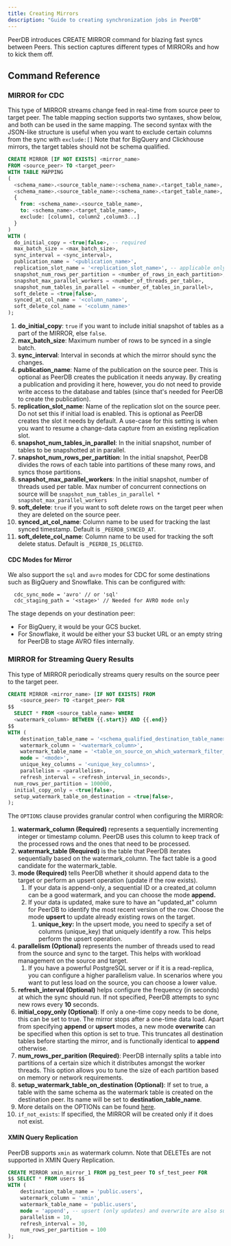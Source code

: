 ```yaml
---
title: Creating Mirrors
description: "Guide to creating synchronization jobs in PeerDB"
---
```


PeerDB introduces CREATE MIRROR command for blazing fast syncs between Peers. This section captures different types of MIRRORs and how to kick them off.

## Command Reference

### MIRROR for CDC

This type of MIRROR streams change feed in real-time from source peer to target peer.
The table mapping section supports two syntaxes, show below, and both can be used in the same mapping.
The second syntax with the JSON-like structure is useful when you want to exclude certain columns from the sync with `exclude:[]`
<Info>
Note that for BigQuery and Clickhouse mirrors, the target tables should not be schema qualified.
</Info>
```sql
CREATE MIRROR [IF NOT EXISTS] <mirror_name>
FROM <source_peer> TO <target_peer>
WITH TABLE MAPPING
(
  <schema_name>.<source_table_name>:<schema_name>.<target_table_name>,
  <schema_name>.<source_table_name>:<schema_name>.<target_table_name>,
  {
    from: <schema_name>.<source_table_name>,
    to: <schema_name>.<target_table_name>,
    exclude: [column1, column2 ,column3...]
  }
)
WITH (
  do_initial_copy = <true|false>, -- required
  max_batch_size = <max_batch_size>,
  sync_interval = <sync_interval>,
  publication_name = '<publication_name>',
  replication_slot_name = '<replication_slot_name>', -- applicable only when do_initial_copy is false
  snapshot_num_rows_per_partition = <number_of_rows_in_each_partition>,
  snapshot_max_parallel_workers = <number_of_threads_per_table>,
  snapshot_num_tables_in_parallel = <number_of_tables_in_parallel>,
  soft_delete = <true|false>,
  synced_at_col_name = '<column_name>',
  soft_delete_col_name = '<column_name>'
);
```

1. **do_initial_copy**: `true` if you want to include initial snapshot of tables as a part of the MIRROR, else `false`.
2. **max_batch_size**: Maximum number of rows to be synced in a single batch.
3. **sync_interval**: Interval in seconds at which the mirror should sync the changes.
4. **publication_name**: Name of the publication on the source peer. This is optional as PeerDB creates the publication it needs anyway.
By creating a publication and providing it here, however, you do not need to provide write access to the database and tables (since that's needed for PeerDB to create the publication).
5. **replication_slot_name**: Name of the replication slot on the source peer. Do not set this if initial load is enabled.
This is optional as PeerDB creates the slot it needs by default. A use-case for this setting is when you want to resume a change-data capture from an existing replication slot.
6. **snapshot_num_tables_in_parallel**: In the initial snapshot, number of tables to be snapshotted at in parallel.
7. **snapshot_num_rows_per_partition**: In the initial snapshot, PeerDB divides the rows of each table into partitions of these many rows, and syncs those partitions.
8. **snapshot_max_parallel_workers**: In the initial snapshot, number of threads used per table. Max number of concurrent connections on source will be `snapshot_num_tables_in_parallel * snapshot_max_parallel_workers`
9. **soft_delete**: `true` if you want to soft delete rows on the target peer when they are deleted on the source peer.
10. **synced_at_col_name**: Column name to be used for tracking the last synced timestamp. Default is `_PEERDB_SYNCED_AT`.
11. **soft_delete_col_name**: Column name to be used for tracking the soft delete status. Default is `_PEERDB_IS_DELETED`.


#### CDC Modes for Mirror

We also support the `sql` and `avro` modes for CDC for some destinations such as BigQuery and Snowflake. This can be configured with:

```
  cdc_sync_mode = 'avro' // or 'sql'
  cdc_staging_path = '<stage>' // Needed for AVRO mode only
```

The stage depends on your destination peer:

- For BigQuery, it would be your GCS bucket.
- For Snowflake, it would be either your S3 bucket URL or an empty string for PeerDB to stage AVRO files internally.

### MIRROR for Streaming Query Results

This type of MIRROR periodically streams query results on the source peer to the target peer.

```sql
CREATE MIRROR <mirror_name> [IF NOT EXISTS] FROM
	<source_peer> TO <target_peer> FOR
$$
  SELECT * FROM <source_table_name> WHERE
  <watermark_column> BETWEEN {{.start}} AND {{.end}}
$$
WITH (
	destination_table_name = '<schema_qualified_destination_table_name>',
	watermark_column = '<watermark_column>',
	watermark_table_name = '<table_on_source_on_which_watermark_filter_should_be_applied>',
	mode = '<mode>',
	unique_key_columns = '<unique_key_columns>',
	parallelism = <parallelism>,
	refresh_interval = <refresh_interval_in_seconds>,
  num_rows_per_partition = 100000,
  initial_copy_only = <true|false>,
  setup_watermark_table_on_destination = <true|false>,
);
```

The `OPTIONS` clause provides granular control when configuring the MIRROR:

1. **watermark_column (Required)** represents a sequentially incrementing integer or timestamp column. PeerDB uses this column to keep track of the processed rows and the ones that need to be processed.
2. **watermark_table (Required)** is the table that PeerDB iterates sequentially based on the watermark_column. The fact table is a good candidate for the watermark_table.
3. **mode (Required)** tells PeerDB whether it should append data to the target or perform an upsert operation (update if the row exists).
   1. If your data is append-only, a sequential ID or a created_at column can be a good watermark, and you can choose the mode **append.**
   2. If your data is updated, make sure to have an "updated_at" column for PeerDB to identify the most recent version of the row. Choose the mode **upsert** to update already existing rows on the target.
      1. **unique_key:** In the upsert mode, you need to specify a set of columns (unique_key) that uniquely identify a row. This helps perform the upsert operation.
4. **parallelism (Optional)** represents the number of threads used to read from the source and sync to the target. This helps with workload management on the source and target.
   1. If you have a powerful PostgreSQL server or if it is a read-replica, you can configure a higher parallelism value. In scenarios where you want to put less load on the source, you can choose a lower value.
5. **refresh_interval (Optional)** helps configure the frequency (in seconds) at which the sync should run. If not specified, PeerDB attempts to sync new rows every **10** seconds.
6. **initial_copy_only (Optional)**: If only a one-time copy needs to be done, this can be set to true. The mirror stops after a one-time data load. Apart from specifying **append** or **upsert** modes, a new mode **overwrite** can be specified when this option is set to true. This truncates all destination tables before starting the mirror, and is functionally identical to **append** otherwise.
7. **num_rows_per_parition (Required)**: PeerDB internally splits a table into partitions of a certain size which it distributes amongst the worker threads. This option allows you to tune the size of each partition based on memory or network requirements.
8. **setup_watermark_table_on_destination (Optional)**: If set to true, a table with the same schema as the watermark table is created on the destination peer. Its name will be set to **destination_table_name**.
6. More details on the OPTIONs can be found [here](https://github.com/PeerDB-io/peerdb/issues/139).
7. `if_not_exists`: If specified, the MIRROR will be created only if it does not exist.

#### XMIN Query Replication
PeerDB supports `xmin` as watermark column. Note that DELETEs are not supported in XMIN Query Replication.

```sql
CREATE MIRROR xmin_mirror_1 FROM pg_test_peer TO sf_test_peer FOR
$$ SELECT * FROM users $$
WITH (
	destination_table_name = 'public.users',
	watermark_column = 'xmin',
	watermark_table_name = 'public.users',
	mode = 'append', -- upsert (only updates) and overwrite are also supported
	parallelism = 10,
	refresh_interval = 30,
	num_rows_per_partition = 100
);
```

